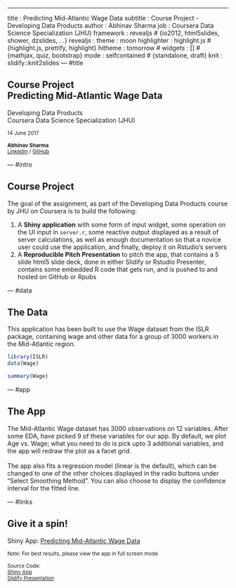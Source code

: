 ---
title       : Predicting Mid-Atlantic Wage Data
subtitle    : Course Project - Developing Data Products
author      : Abhinav Sharma
job         : Coursera Data Science Specialization (JHU)
framework   : revealjs        # {io2012, html5slides, shower, dzslides, ...}
revealjs    :
    theme   : moon
highlighter : highlight.js  # {highlight.js, prettify, highlight}
hitheme     : tomorrow      # 
widgets     : []            # {mathjax, quiz, bootstrap}
mode        : selfcontained # {standalone, draft}
knit        : slidify::knit2slides
--- #title

<style>
.reveal .slides {
    text-align: left;
}

.reveal b {
    color: blue;
}

</style>

## Course Project<br/>Predicting Mid-Atlantic Wage Data

Developing Data Products
<br/>
Coursera Data Science Specialization (JHU)

<small>
    14 June 2017<br/><br/>
    __Abhinav Sharma__<br/>
    [LinkedIn](https://www.linkedin.com/in/ajayghanti) / [GitHub](https://github.com/aghanti7)
</small>

--- #intro

## Course Project

The goal of the assignment, as part of the Developing Data Products course by JHU on Coursera is to build the following:

1. A <b>Shiny application</b> with some form of input widget, some operation on the UI input in `server.r`, some reactive output displayed as a result of server calculations, as well as enough documentation so that a novice user could use the application, and finally, deploy it on Rstudio's servers
2. A <b>Reproducible Pitch Presentation</b> to pitch the app, that contains a 5 slide html5 slide deck, done in either Slidify or Rstudio Presenter, contains some embedded R code that gets run, and is pushed to and hosted on GitHub or Rpubs

--- #data

## The Data

This application has been built to use the Wage dataset from the ISLR package, containing wage and other data for a group of 3000 workers in the Mid-Atlantic region.

```r
library(ISLR)
data(Wage)
```
```r
summary(Wage)
```

--- #app

## The App

The Mid-Atlantic Wage dataset has 3000 observations on 12 variables. After some EDA, have picked 9 of these variables for our app. By default, we plot Age vs. Wage; what you need to do is pick upto 3 additional variables, and the app will redraw the plot as a facet grid.<br/><br/>The app also fits a regression model (linear is the default), which can be changed to one of the other choices displayed in the radio buttons under "Select Smoothing Method". You can also choose to display the confidence interval for the fitted line.

--- #links

## Give it a spin!

Shiny App: [Predicting Mid-Atlantic Wage Data](https://ajayghanti.shinyapps.io/analyzeWagesShinyApp/)

<small>
    Note: For best results, please view the app in full screen mode
    <br/><br/>
    Source Code:
    <br/>[Shiny App](https://github.com/aghanti7/courseraDevelopingDataProducts/tree/gh-pages/Wk4/analyzeWagesShinyApp)
    <br/>[Slidify Presentation](https://github.com/aghanti7/courseraDevelopingDataProducts/tree/gh-pages/Wk4/analyzeWagesSlidifyPres)
</small>


